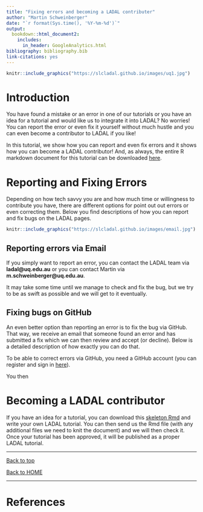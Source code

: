 ```yaml
---
title: "Fixing errors and becoming a LADAL contributer"
author: "Martin Schweinberger"
date: "`r format(Sys.time(), '%Y-%m-%d')`"
output:
  bookdown::html_document2:  
    includes:
      in_header: GoogleAnalytics.html
bibliography: bibliography.bib
link-citations: yes
---
```


<!--html_preserve-->
<!-- Global site tag (gtag.js) - Google Analytics -->
<script async src="https://www.googletagmanager.com/gtag/js?id=UA-130562131-1"></script>
<script>
  window.dataLayer = window.dataLayer || [];
  function gtag(){dataLayer.push(arguments);}
  gtag('js', new Date());

  gtag('config', 'UA-130562131-1');
</script>
<!--/html_preserve-->

```r
knitr::include_graphics("https://slcladal.github.io/images/uq1.jpg")
```

# Introduction{-}

You have found a mistake or an error in one of our tutorials or you have an idea for a tutorial and would like us to integrate it into LADAL? No worries! You can report the error or even fix it yourself without much hustle and you can even become a contributor to LADAL if you like! 


In this tutorial, we show how you can report and even fix errors and it shows how you can become a LADAL contributor! And, as always, the entire R markdown document for this tutorial can be downloaded [here](https://slcladal.github.io/contr.Rmd). 

# Reporting and Fixing Errors{-}

Depending on how tech savvy you are and how much time or willingness to contribute you have, there are different options for point out out errors or even correcting them. Below you find descriptions of how you can report and fix bugs on the LADAL pages.



```r
knitr::include_graphics("https://slcladal.github.io/images/email.jpg")
```

## Reporting errors via Email{-}

If you simply want to report an error, you can contact the LADAL team via **ladal\@uq.edu.au** or you can contact Martin via **m.schweinberger\@uq.edu.au**. 

It may take some time until we manage to check and fix the bug, but we try to be as swift as possible and we will get to it eventually. 

## Fixing bugs on GitHub{-}

An even better option than reporting an error is to fix the bug via GitHub. That way, we receive an email that someone found an error and has submitted a fix which we can then review and accept (or decline). Below is a detailed description of how exactly you can do that.

To be able to correct errors via GitHub, you need a GitHub account (you can register and sign in [here](https://github.com/)). 

You then 

# Becoming a LADAL contributor{-}

If you have an idea for a tutorial, you can download this [skeleton Rmd](https://slcladal.github.io/base.Rmd) and write your own LADAL tutorial. You can then send us the Rmd file (with any additional files we need to knit the document) and we will then check it. Once your tutorial has been approved, it will be published as a proper LADAL tutorial. 


***

[Back to top](#introduction)

[Back to HOME](https://slcladal.github.io/index.html)

***

# References {-}


